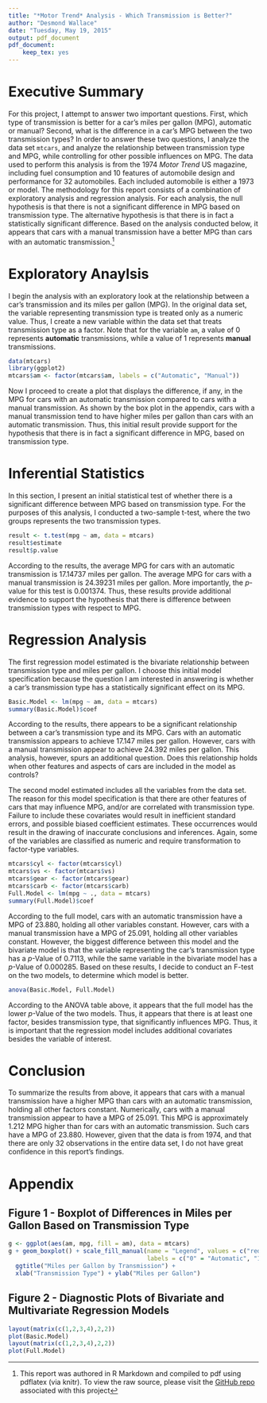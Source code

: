 ```yaml
---
title: "*Motor Trend* Analysis - Which Transmission is Better?"
author: "Desmond Wallace"
date: "Tuesday, May 19, 2015"
output: pdf_document
pdf_document:
    keep_tex: yes
---
```


# Executive Summary
For this project, I attempt to answer two important questions. First, which type of transmission is better for a car's miles per gallon (MPG), automatic or manual? Second, what is the difference in a car's MPG between the two transmission types? In order to answer these two questions, I analyze the data set `mtcars`, and analyze the relationship between transmission type and MPG, while controlling for other possible influences on MPG. The data used to perform this analysis is from the 1974 *Motor Trend* US magazine, including fuel consumption and 10 features of automobile design and performance for 32 automobiles. Each included automobile is either a 1973 or model. The methodology for this report consists of a combination of exploratory analysis and regression analysis. For each analysis, the null hypothesis is that there is not a significant difference in MPG based on transmission type. The alternative hypothesis is that there is in fact a statistically significant difference. Based on the analysis conducted below, it appears that cars with a manual transmission have a better MPG than cars with an automatic transmission.^[This report was authored in R Markdown and compiled to pdf using pdflatex (via knitr). To view the raw source, please visit the [GitHub repo](https://github.com/dwallc/datasciencecoursera/tree/master/Regression%20Models) associated with this project]

# Exploratory Anaylsis
I begin the analysis with an exploratory look at the relationship between a car's transmission and its miles per gallon (MPG). In the original data set, the variable representing transmission type is treated only as a numeric value. Thus, I create a new variable within the data set that treats transmission type as a factor. Note that for the variable `am`, a value of 0 represents **automatic** transmissions, while a value of 1 represents **manual** transmissions.

```r
data(mtcars)
library(ggplot2)
mtcars$am <- factor(mtcars$am, labels = c("Automatic", "Manual"))
```

Now I proceed to create a plot that displays the difference, if any, in the MPG for cars with an automatic transmission compared to cars with a manual transmission. As shown by the box plot in the appendix, cars with a manual transmission tend to have higher miles per gallon than cars with an automatic transmission. Thus, this initial result provide support for the hypothesis that there is in fact a significant difference in MPG, based on transmission type.

# Inferential Statistics
In this section, I present an initial statistical test of whether there is a significant difference between MPG based on transmission type. For the purposes of this analysis, I conducted a two-sample t-test, where the two groups represents the two transmission types.

```r
result <- t.test(mpg ~ am, data = mtcars)
result$estimate
result$p.value
```

According to the results, the average MPG for cars with an automatic transmission is 17.14737 miles per gallon. The average MPG for cars with a manual transmission is 24.39231 miles per gallon. More importantly, the $p$-value for this test is 0.001374. Thus, these results provide additional evidence to support the hypothesis that there is difference between transmission types with respect to MPG.

# Regression Analysis
The first regression model estimated is the bivariate relationship between transmission type and miles per gallon. I choose this initial model specification because the question I am interested in answering is whether a car's transmission type has a statistically significant effect on its MPG.

```r
Basic.Model <- lm(mpg ~ am, data = mtcars)
summary(Basic.Model)$coef
```

According to the results, there appears to be a significant relationship between a car's transmission type and its MPG. Cars with an automatic transmission appears to achieve 17.147 miles per gallon. However, cars with a manual transmission appear to achieve 24.392 miles per gallon. This analysis, however, spurs an additional question. Does this relationship holds when other features and aspects of cars are included in the model as controls?

The second model estimated includes all the variables from the data set. The reason for this model specification is that there are other features of cars that may influence MPG, and/or are correlated with transmission type. Failure to include these covariates would result in inefficient standard errors, and possible biased coefficient estimates. These occurrences would result in the drawing of inaccurate conclusions and inferences. Again, some of the variables are classified as numeric and require transformation to factor-type variables.

```r
mtcars$cyl <- factor(mtcars$cyl)
mtcars$vs <- factor(mtcars$vs)
mtcars$gear <- factor(mtcars$gear)
mtcars$carb <- factor(mtcars$carb)
Full.Model <- lm(mpg ~ ., data = mtcars)
summary(Full.Model)$coef
```

According to the full model, cars with an automatic transmission have a MPG of 23.880, holding all other variables constant. However, cars with a manual transmission have a MPG of 25.091, holding all other variables constant. However, the biggest difference between this model and the bivariate model is that the variable representing the car's transmission type has a $p$-Value of 0.7113, while the same variable in the bivariate model has a $p$-Value of 0.000285. Based on these results, I decide to conduct an F-test on the two models, to determine which model is better.

```r
anova(Basic.Model, Full.Model)
```

According to the ANOVA table above, it appears that the full model has the lower $p$-Value of the two models. Thus, it appears that there is at least one factor, besides transmission type, that significantly influences MPG. Thus, it is important that the regression model includes additional covariates besides the variable of interest.

# Conclusion
To summarize the results from above, it appears that cars with a manual transmission have a higher MPG than cars with an automatic transmission, holding all other factors constant. Numerically, cars with a manual transmission appear to have a MPG of 25.091. This MPG is approximately 1.212 MPG higher than for cars with an automatic transmission. Such cars have a MPG of 23.880. However, given that the data is from 1974, and that there are only 32 observations in the entire data set, I do not have great confidence in this report's findings.

# Appendix
## Figure 1 - Boxplot of Differences in Miles per Gallon Based on Transmission Type
```r
g <- ggplot(aes(am, mpg, fill = am), data = mtcars)
g + geom_boxplot() + scale_fill_manual(name = "Legend", values = c("red", "yellow"), 
                                       labels = c("0" = "Automatic", "1" = "Manual")) + 
  ggtitle("Miles per Gallon by Transmission") + 
  xlab("Transmission Type") + ylab("Miles per Gallon")
```

## Figure 2 - Diagnostic Plots of Bivariate and Multivariate Regression Models
```r
layout(matrix(c(1,2,3,4),2,2))
plot(Basic.Model)
layout(matrix(c(1,2,3,4),2,2))
plot(Full.Model)
```

